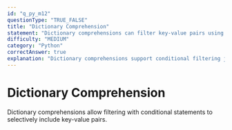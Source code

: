 ```yaml
---
id: "q_py_m12"
questionType: "TRUE_FALSE"
title: "Dictionary Comprehension"
statement: "Dictionary comprehensions can filter key-value pairs using an if condition."
difficulty: "MEDIUM"
category: "Python"
correctAnswer: true
explanation: "Dictionary comprehensions support conditional filtering just like list comprehensions. Example: {k: v for k, v in dict.items() if condition}"
---
```


# Dictionary Comprehension

Dictionary comprehensions allow filtering with conditional statements to selectively include key-value pairs.
